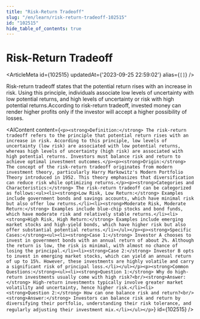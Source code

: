 ```yaml
---
title: "Risk-Return Tradeoff"
slug: "/en/learn/risk-return-tradeoff-102515"
id: "102515"
hide_table_of_contents: true
---
```



# Risk-Return Tradeoff

<ArticleMeta id={102515} updatedAt={'2023-09-25 22:59:02'} alias={`[]`} />
<div className='border-solid border-b border-t-0 my-4 border-[var(--ifm-color-gray-300)]' />

Risk-return tradeoff states that the potential return rises with an increase in risk. Using this principle, individuals associate low levels of uncertainty with low potential returns, and high levels of uncertainty or risk with high potential returns.According to risk-return tradeoff, invested money can render higher profits only if the investor will accept a higher possibility of losses.

<AIContent content={`<p><strong>Definition:</strong> The risk-return tradeoff refers to the principle that potential return rises with an increase in risk. According to this principle, low levels of uncertainty (low risk) are associated with low potential returns, whereas high levels of uncertainty (high risk) are associated with high potential returns. Investors must balance risk and return to achieve optimal investment outcomes.</p><p><strong>Origin:</strong> The concept of the risk-return tradeoff originates from modern investment theory, particularly Harry Markowitz's Modern Portfolio Theory introduced in 1952. This theory emphasizes that diversification can reduce risk while optimizing returns.</p><p><strong>Categories and Characteristics:</strong> The risk-return tradeoff can be categorized as follows:<ul><li><strong>Low Risk, Low Return:</strong> Examples include government bonds and savings accounts, which have minimal risk but also offer low returns.</li><li><strong>Moderate Risk, Moderate Return:</strong> Examples include blue-chip stocks and bond funds, which have moderate risk and relatively stable returns.</li><li><strong>High Risk, High Return:</strong> Examples include emerging market stocks and high-yield bonds, which have higher risk but also offer substantial potential returns.</li></ul></p><p><strong>Specific Cases:</strong><ul><li><strong>Case 1:</strong> Investor A chooses to invest in government bonds with an annual return of about 2%. Although the return is low, the risk is minimal, with almost no chance of losing the principal.</li><li><strong>Case 2:</strong> Investor B opts to invest in emerging market stocks, which can yield an annual return of up to 15%. However, these investments are highly volatile and carry a significant risk of principal loss.</li></ul></p><p><strong>Common Questions:</strong><ul><li><strong>Question 1:</strong> Why do high-return investments usually come with high risk?<br/><strong>Answer:</strong> High-return investments typically involve greater market volatility and uncertainty, hence higher risk.</li><li><strong>Question 2:</strong> How can one balance risk and return?<br/><strong>Answer:</strong> Investors can balance risk and return by diversifying their portfolio, understanding their risk tolerance, and regularly adjusting their investment mix.</li></ul></p>`} id={102515} />
